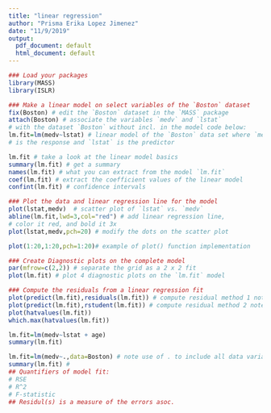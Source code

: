 ```yaml
---
title: "linear regression"
author: "Prisma Erika Lopez Jimenez"
date: "11/9/2019"
output:
  pdf_document: default
  html_document: default
---
```


```r
### Load your packages
library(MASS)
library(ISLR)
```

```r
### Make a linear model on select variables of the `Boston` dataset
fix(Boston) # edit the `Boston` dataset in the `MASS` package
attach(Boston) # associate the variables `medv` and `lstat` 
# with the dataset `Boston` without incl. in the model code below:
lm.fit=lm(medv~lstat) # linear model of the `Boston` data set where `medv` 
# is the response and `lstat` is the predictor

lm.fit # take a look at the linear model basics
summary(lm.fit) # get a summary
names(lm.fit) # what you can extract from the model `lm.fit`
coef(lm.fit) # extract the coefficient values of the linear model 
confint(lm.fit) # confidence intervals
```

```r
### Plot the data and linear regression line for the model
plot(lstat,medv)  # scatter plot of `lstat` vs. `medv`
abline(lm.fit,lwd=3,col="red") # add linear regression line, 
# color it red, and bold it 3x
plot(lstat,medv,pch=20) # modify the dots on the scatter plot

plot(1:20,1:20,pch=1:20)# example of plot() function implementation
```

```r
### Create Diagnostic plots on the complete model
par(mfrow=c(2,2)) # separate the grid as a 2 x 2 fit
plot(lm.fit) # plot 4 diagnostic plots on the `lm.fit` model
```
```r
### Compute the residuals from a linear regression fit
plot(predict(lm.fit),residuals(lm.fit)) # compute residual method 1 note: residuals()
plot(predict(lm.fit),rstudent(lm.fit)) # compute residual method 2 note: rstudent( )
plot(hatvalues(lm.fit))
which.max(hatvalues(lm.fit))
```

```r
lm.fit=lm(medv~lstat + age)
summary(lm.fit)
```

```r
lm.fit=lm(medv~.,data=Boston) # note use of . to include all data variables in to the model as predictors
summary(lm.fit) # 
## Quantifiers of model fit:
# RSE
# R^2
# F-statistic
## Residul(s) is a measure of the errors asoc.
```
